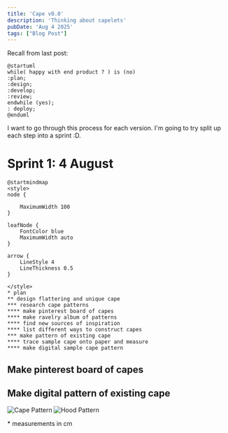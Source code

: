 ```yaml
---
title: 'Cape v0.0'
description: 'Thinking about capelets'
pubDate: 'Aug 4 2025'
tags: ["Blog Post"]
---
```


Recall from last post:
```kroki type=plantuml
@startuml
while( happy with end product ? ) is (no)
:plan;
:design;
:develop;
:review;
endwhile (yes);
: deploy; 
@enduml
```

I want to go through this process for each version. I'm going to try split up each step into a sprint :D.

# Sprint 1: 4 August

```kroki type=plantuml
@startmindmap
<style>
node {

    MaximumWidth 100
}

leafNode {
    FontColor blue
    MaximumWidth auto
}

arrow {
    LineStyle 4
    LineThickness 0.5
}

</style>
* plan
** design flattering and unique cape
*** research cape patterns
**** make pinterest board of capes
**** make ravelry album of patterns
**** find new sources of inspiration
**** list different ways to construct capes
*** make pattern of existing cape
**** trace sample cape onto paper and measure
**** make digital sample cape pattern
```

## Make pinterest board of capes

<PinterestBoard 
    boardId="397372435811290236"
    pinCount={12}
    columns={3}
    showBoardInfo={true}
/>

## Make digital pattern of existing cape

![Cape Pattern](/pattern.png)
![Hood Pattern](/hood.png)


\* measurements in cm

